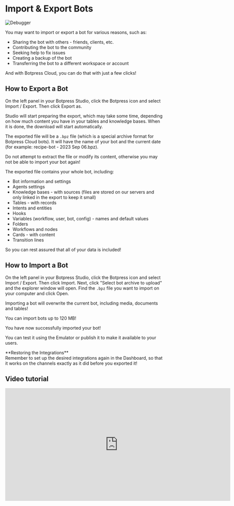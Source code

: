 
# Import & Export Bots

![Debugger](/docs/content/studio-import-export.png)

You may want to import or export a bot for various reasons, such as:

- Sharing the bot with others - friends, clients, etc.
- Contributing the bot to the community
- Seeking help to fix issues
- Creating a backup of the bot
- Transferring the bot to a different workspace or account

And with Botpress Cloud, you can do that with just a few clicks!

## How to Export a Bot

On the left panel in your Botpress Studio, click the Botpress icon and select Import / Export. Then click Export as.

Studio will start preparing the export, which may take some time, depending on how much content you have in your tables and knowledge bases. When it is done, the download will start automatically.

The exported file will be a `.bpz` file (which is a special archive format for Botpress Cloud bots). It will have the name of your bot and the current date (for example: recipe-bot - 2023 Sep 06.bpz).

<Callout>
  Do not attempt to extract the file or modify its content, otherwise you may not be able to import your bot again!
</Callout>

The exported file contains your whole bot, including:

- Bot information and settings
- Agents settings
- Knowledge bases - with sources (files are stored on our servers and only linked in the export to keep it small)
- Tables - with records
- Intents and entities
- Hooks
- Variables (workflow, user, bot, config) - names and default values
- Folders
- Workflows and nodes
- Cards - with content
- Transition lines

So you can rest assured that all of your data is included!

## How to Import a Bot

On the left panel in your Botpress Studio, click the Botpress icon and select Import / Export. Then click Import. Next, click "Select bot archive to upload" and the explorer window will open. Find the `.bpz` file you want to import on your computer and click Open.

<Callout type="error">Importing a bot will overwrite the current bot, including media, documents and tables!</Callout>

<Callout type="info">You can import bots up to 120 MB!</Callout>

You have now successfully imported your bot!

You can test it using the Emulator or publish it to make it available to your users.

<Callout type="info">
  **Restoring the Integrations** <br />
  Remember to set up the desired integrations again in the Dashboard, so that it works on the channels exactly as it did
  before you exported it!
</Callout>

## Video tutorial

<iframe
  data-youtube-iframe
  width="720"
  height="360"
  src="https://www.youtube.com/embed/garalsWay1U?si=S9J8kk6WckEAmxaw"
  title="YouTube video player"
  frameborder="0"
  allow="accelerometer; autoplay; clipboard-write; encrypted-media; gyroscope; picture-in-picture; web-share"
  allowfullscreen
></iframe>
